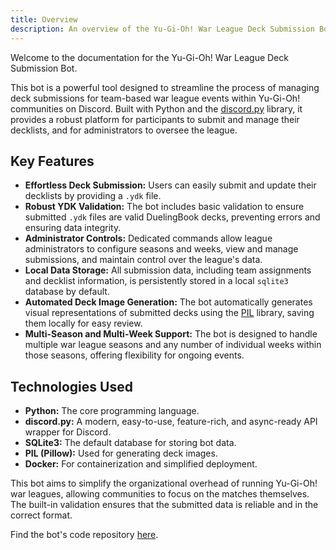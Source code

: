 ```yaml
---
title: Overview
description: An overview of the Yu-Gi-Oh! War League Deck Submission Bot.
---
```


Welcome to the documentation for the Yu-Gi-Oh! War League Deck Submission Bot.

This bot is a powerful tool designed to streamline the process of managing deck submissions for team-based war league events within Yu-Gi-Oh! communities on Discord. Built with Python and the [discord.py](https://discordpy.readthedocs.io/en/stable/) library, it provides a robust platform for participants to submit and manage their decklists, and for administrators to oversee the league.

## Key Features

- **Effortless Deck Submission:** Users can easily submit and update their decklists by providing a `.ydk` file.
- **Robust YDK Validation:** The bot includes basic validation to ensure submitted `.ydk` files are valid DuelingBook decks, preventing errors and ensuring data integrity.
- **Administrator Controls:** Dedicated commands allow league administrators to configure seasons and weeks, view and manage submissions, and maintain control over the league's data.
- **Local Data Storage:** All submission data, including team assignments and decklist information, is persistently stored in a local `sqlite3` database by default.
- **Automated Deck Image Generation:** The bot automatically generates visual representations of submitted decks using the [PIL](https://pypi.org/project/pillow/) library, saving them locally for easy review.
- **Multi-Season and Multi-Week Support:** The bot is designed to handle multiple war league seasons and any number of individual weeks within those seasons, offering flexibility for ongoing events.

## Technologies Used

- **Python:** The core programming language.
- **discord.py:** A modern, easy-to-use, feature-rich, and async-ready API wrapper for Discord.
- **SQLite3:** The default database for storing bot data.
- **PIL (Pillow):** Used for generating deck images.
- **Docker:** For containerization and simplified deployment.

This bot aims to simplify the organizational overhead of running Yu-Gi-Oh! war leagues, allowing communities to focus on the matches themselves. The built-in validation ensures that the submitted data is reliable and in the correct format.

Find the bot's code repository [here](https://github.com/nedhmn/ygo-war-league-discord-bot).
